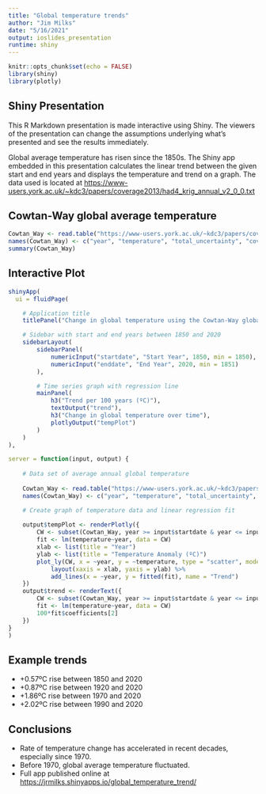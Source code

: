 ```yaml
---
title: "Global temperature trends"
author: "Jim Milks"
date: "5/16/2021"
output: ioslides_presentation
runtime: shiny
---
```


```r
knitr::opts_chunk$set(echo = FALSE)
library(shiny)
library(plotly)
```

## Shiny Presentation

This R Markdown presentation is made interactive using Shiny. The viewers of the presentation can change the assumptions underlying what's presented and see the results immediately. 

Global average temperature has risen since the 1850s. The Shiny app embedded in this presentation calculates the linear trend between the given start and end years and displays the temperature and trend on a graph. The data used is located at <https://www-users.york.ac.uk/~kdc3/papers/coverage2013/had4_krig_annual_v2_0_0.txt>

## Cowtan-Way global average temperature


```r
Cowtan_Way <- read.table("https://www-users.york.ac.uk/~kdc3/papers/coverage2013/had4_krig_annual_v2_0_0.txt", header = FALSE)
names(Cowtan_Way) <- c("year", "temperature", "total_uncertainty", "coverage_uncertainty", "ensemble_uncertainty")
summary(Cowtan_Way)
```

## Interactive Plot

```r
shinyApp(
  ui = fluidPage(

    # Application title
    titlePanel("Change in global temperature using the Cowtan-Way global temperature data set"),

    # Sidebar with start and end years between 1850 and 2020
    sidebarLayout(
        sidebarPanel(
            numericInput("startdate", "Start Year", 1850, min = 1850),
            numericInput("enddate", "End Year", 2020, min = 1851)
        ),

        # Time series graph with regression line
        mainPanel(
            h3("Trend per 100 years (ºC)"),
            textOutput("trend"),
            h3("Change in global temperature over time"),
            plotlyOutput("tempPlot")
        )
    )
),

server = function(input, output) {
    
    # Data set of average annual global temperature
    
    Cowtan_Way <- read.table("https://www-users.york.ac.uk/~kdc3/papers/coverage2013/had4_krig_annual_v2_0_0.txt", header = FALSE)
    names(Cowtan_Way) <- c("year", "temperature", "total_uncertainty", "coverage_uncertainty", "ensemble_uncertainty")

    # Create graph of temperature data and linear regression fit
    
    output$tempPlot <- renderPlotly({
        CW <- subset(Cowtan_Way, year >= input$startdate & year <= input$enddate)
        fit <- lm(temperature~year, data = CW)
        xlab <- list(title = "Year")
        ylab <- list(title = "Temperature Anomaly (ºC)")
        plot_ly(CW, x = ~year, y = ~temperature, type = "scatter", mode = "lines", name = "Temperature") %>%
            layout(xaxis = xlab, yaxis = ylab) %>%
            add_lines(x = ~year, y = fitted(fit), name = "Trend")
    })
    output$trend <- renderText({
        CW <- subset(Cowtan_Way, year >= input$startdate & year <= input$enddate)
        fit <- lm(temperature~year, data = CW)
        100*fit$coefficients[2]
    })
}
)

```

## Example trends

- +0.57ºC rise between 1850 and 2020
- +0.87ºC rise between 1920 and 2020
- +1.86ºC rise between 1970 and 2020
- +2.02ºC rise between 1990 and 2020

## Conclusions

- Rate of temperature change has accelerated in recent decades, especially since 1970.
- Before 1970, global average temperature fluctuated.
- Full app published online at <https://jrmilks.shinyapps.io/global_temperature_trend/>